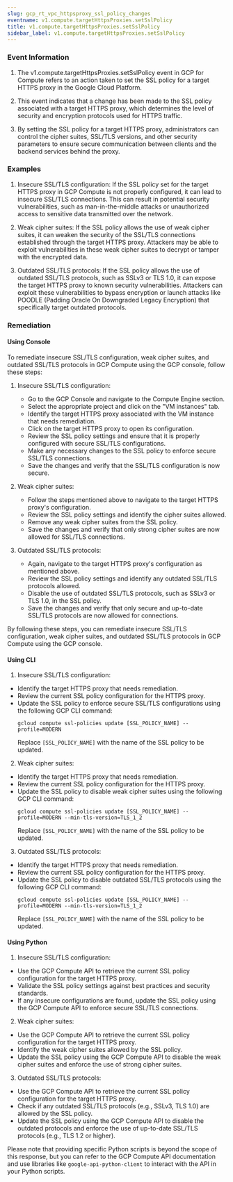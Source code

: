 ```yaml
--- 
slug: gcp_rt_vpc_httpsproxy_ssl_policy_changes
eventname: v1.compute.targetHttpsProxies.setSslPolicy
title: v1.compute.targetHttpsProxies.setSslPolicy
sidebar_label: v1.compute.targetHttpsProxies.setSslPolicy
---
```

                       
### Event Information

1. The v1.compute.targetHttpsProxies.setSslPolicy event in GCP for Compute refers to an action taken to set the SSL policy for a target HTTPS proxy in the Google Cloud Platform.

2. This event indicates that a change has been made to the SSL policy associated with a target HTTPS proxy, which determines the level of security and encryption protocols used for HTTPS traffic.

3. By setting the SSL policy for a target HTTPS proxy, administrators can control the cipher suites, SSL/TLS versions, and other security parameters to ensure secure communication between clients and the backend services behind the proxy.


### Examples

1. Insecure SSL/TLS configuration: If the SSL policy set for the target HTTPS proxy in GCP Compute is not properly configured, it can lead to insecure SSL/TLS connections. This can result in potential security vulnerabilities, such as man-in-the-middle attacks or unauthorized access to sensitive data transmitted over the network.

2. Weak cipher suites: If the SSL policy allows the use of weak cipher suites, it can weaken the security of the SSL/TLS connections established through the target HTTPS proxy. Attackers may be able to exploit vulnerabilities in these weak cipher suites to decrypt or tamper with the encrypted data.

3. Outdated SSL/TLS protocols: If the SSL policy allows the use of outdated SSL/TLS protocols, such as SSLv3 or TLS 1.0, it can expose the target HTTPS proxy to known security vulnerabilities. Attackers can exploit these vulnerabilities to bypass encryption or launch attacks like POODLE (Padding Oracle On Downgraded Legacy Encryption) that specifically target outdated protocols.

### Remediation

#### Using Console

To remediate insecure SSL/TLS configuration, weak cipher suites, and outdated SSL/TLS protocols in GCP Compute using the GCP console, follow these steps:

1. Insecure SSL/TLS configuration:
   - Go to the GCP Console and navigate to the Compute Engine section.
   - Select the appropriate project and click on the "VM instances" tab.
   - Identify the target HTTPS proxy associated with the VM instance that needs remediation.
   - Click on the target HTTPS proxy to open its configuration.
   - Review the SSL policy settings and ensure that it is properly configured with secure SSL/TLS configurations.
   - Make any necessary changes to the SSL policy to enforce secure SSL/TLS connections.
   - Save the changes and verify that the SSL/TLS configuration is now secure.

2. Weak cipher suites:
   - Follow the steps mentioned above to navigate to the target HTTPS proxy's configuration.
   - Review the SSL policy settings and identify the cipher suites allowed.
   - Remove any weak cipher suites from the SSL policy.
   - Save the changes and verify that only strong cipher suites are now allowed for SSL/TLS connections.

3. Outdated SSL/TLS protocols:
   - Again, navigate to the target HTTPS proxy's configuration as mentioned above.
   - Review the SSL policy settings and identify any outdated SSL/TLS protocols allowed.
   - Disable the use of outdated SSL/TLS protocols, such as SSLv3 or TLS 1.0, in the SSL policy.
   - Save the changes and verify that only secure and up-to-date SSL/TLS protocols are now allowed for connections.

By following these steps, you can remediate insecure SSL/TLS configuration, weak cipher suites, and outdated SSL/TLS protocols in GCP Compute using the GCP console.

#### Using CLI

1. Insecure SSL/TLS configuration:
- Identify the target HTTPS proxy that needs remediation.
- Review the current SSL policy configuration for the HTTPS proxy.
- Update the SSL policy to enforce secure SSL/TLS configurations using the following GCP CLI command:
  ```
  gcloud compute ssl-policies update [SSL_POLICY_NAME] --profile=MODERN
  ```
  Replace `[SSL_POLICY_NAME]` with the name of the SSL policy to be updated.

2. Weak cipher suites:
- Identify the target HTTPS proxy that needs remediation.
- Review the current SSL policy configuration for the HTTPS proxy.
- Update the SSL policy to disable weak cipher suites using the following GCP CLI command:
  ```
  gcloud compute ssl-policies update [SSL_POLICY_NAME] --profile=MODERN --min-tls-version=TLS_1_2
  ```
  Replace `[SSL_POLICY_NAME]` with the name of the SSL policy to be updated.

3. Outdated SSL/TLS protocols:
- Identify the target HTTPS proxy that needs remediation.
- Review the current SSL policy configuration for the HTTPS proxy.
- Update the SSL policy to disable outdated SSL/TLS protocols using the following GCP CLI command:
  ```
  gcloud compute ssl-policies update [SSL_POLICY_NAME] --profile=MODERN --min-tls-version=TLS_1_2
  ```
  Replace `[SSL_POLICY_NAME]` with the name of the SSL policy to be updated.

#### Using Python

1. Insecure SSL/TLS configuration:
- Use the GCP Compute API to retrieve the current SSL policy configuration for the target HTTPS proxy.
- Validate the SSL policy settings against best practices and security standards.
- If any insecure configurations are found, update the SSL policy using the GCP Compute API to enforce secure SSL/TLS connections.

2. Weak cipher suites:
- Use the GCP Compute API to retrieve the current SSL policy configuration for the target HTTPS proxy.
- Identify the weak cipher suites allowed by the SSL policy.
- Update the SSL policy using the GCP Compute API to disable the weak cipher suites and enforce the use of strong cipher suites.

3. Outdated SSL/TLS protocols:
- Use the GCP Compute API to retrieve the current SSL policy configuration for the target HTTPS proxy.
- Check if any outdated SSL/TLS protocols (e.g., SSLv3, TLS 1.0) are allowed by the SSL policy.
- Update the SSL policy using the GCP Compute API to disable the outdated protocols and enforce the use of up-to-date SSL/TLS protocols (e.g., TLS 1.2 or higher).

Please note that providing specific Python scripts is beyond the scope of this response, but you can refer to the GCP Compute API documentation and use libraries like `google-api-python-client` to interact with the API in your Python scripts.


 